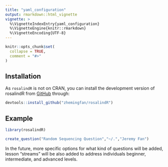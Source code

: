 ```yaml
---
title: "yaml_configuration"
output: rmarkdown::html_vignette
vignette: >
  %\VignetteIndexEntry{yaml_configuration}
  %\VignetteEngine{knitr::rmarkdown}
  %\VignetteEncoding{UTF-8}
---
```


```r
knitr::opts_chunk$set(
  collapse = TRUE,
  comment = "#>"
)
```

## Installation

As `rosalindR` is not on CRAN, you can install the development version of rosalindR from [GitHub](https://github.com/) through:

```r
devtools::install_github("zhemingfan/rosalindR")
```

## Example

```r
library(rosalindR)
```

```r
create_question("Random Sequencing Question","~/.","Jeremy Fan")
```

In the future, more specific options for what kind of questions will be added, lesson "streams" will be also added to address individuals beginner, intermediate, and advanced levels.
